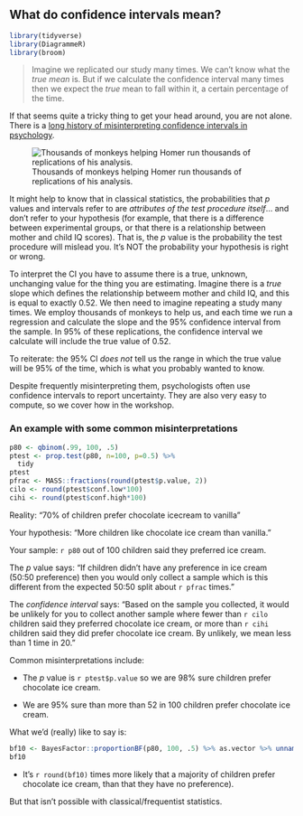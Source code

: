 ## What do confidence intervals mean? {#confidence-intervals-explanation}

```r
library(tidyverse)
library(DiagrammeR)
library(broom)
```

> Imagine we replicated our study many times. We can't know what the *true mean* is. But if we calculate the confidence interval many times then we expect the *true* mean to fall within it, a certain percentage of the time.

If that seems quite a tricky thing to get your head around, you are not alone. There is a [long history of misinterpreting confidence intervals in psychology](http://www.ejwagenmakers.com/inpress/HoekstraEtAlPBR.pdf).

![Thousands of monkeys helping Homer run thousands of replications of his analysis.](media/monkeys.jpg)

It might help to know that in classical statistics, the probabilities that *p* values and intervals refer to are *attributes of the test procedure itself*... and don't refer to your hypothesis (for example, that there is a difference between experimental groups, or that there is a relationship between mother and child IQ scores). That is, the *p* value is the probability the test procedure will mislead you. It's NOT the probability your hypothesis is right or wrong.

To interpret the CI you have to assume there is a true, unknown, unchanging value for the thing you are estimating. Imagine there is a *true* slope which defines the relationship betweem mother and child IQ, and this is equal to exactly 0.52. We then need to imagine repeating a study many times. We employ thousands of monkeys to help us, and each time we run a regression and calculate the slope and the 95% confidence interval from the sample.  In 95% of these replications, the confidence interval we calculate will include the true value of 0.52.

To reiterate: the 95% CI *does not* tell us the range in which the true value will be 95% of the time, which is what you probably wanted to know.

Despite frequently misinterpreting them, psychologists often use confidence intervals to report uncertainty. They are also very easy to compute, so we cover how in the workshop.


### An example with some common misinterpretations

```r
p80 <- qbinom(.99, 100, .5)
ptest <- prop.test(p80, n=100, p=0.5) %>%
  tidy
ptest
pfrac <- MASS::fractions(round(ptest$p.value, 2))
cilo <- round(ptest$conf.low*100)
cihi <- round(ptest$conf.high*100)
```

Reality: "70% of children prefer chocolate icecream to vanilla"

Your hypothesis: "More children like chocolate ice cream than vanilla."

Your sample: `r p80` out of 100 children said they preferred ice cream.

The *p* value says: "If children didn't have any preference in ice cream (50:50 preference) then you would only collect a sample which is this different from the expected 50:50 split about `r pfrac` times."

The *confidence interval* says: "Based on the sample you collected, it would be unlikely for you to collect another sample where fewer than `r cilo` children said they preferred chocolate ice cream, or more than `r cihi` children said they did prefer chocolate ice cream. By unlikely, we mean less than 1 time in 20."


Common misinterpretations include:

- The *p* value is `r ptest$p.value` so we are 98% sure children prefer chocolate ice cream.

- We are 95% sure than more than 52 in 100 children prefer chocolate ice cream.


What we'd (really) like to say is:

```r
bf10 <- BayesFactor::proportionBF(p80, 100, .5) %>% as.vector %>% unname(.)
bf10
```

- It's `r round(bf10)` times more likely that a majority of children prefer chocolate ice cream, than that they have no preference).

But that isn't possible with classical/frequentist statistics.
